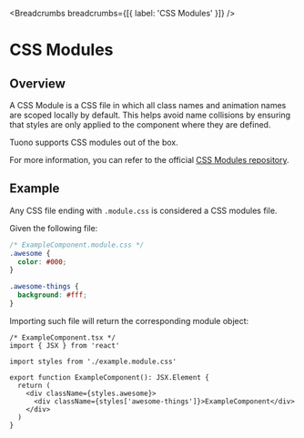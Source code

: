 
<MetaTags
  title="Tuono - CSS Modules"
  canonical="https://tuono.dev/documentation/styles/css-modules"
/>


<Breadcrumbs breadcrumbs={[{ label: 'CSS Modules' }]} />

# CSS Modules

## Overview

A CSS Module is a CSS file in which all class names and animation names are scoped locally by default.
This helps avoid name collisions by ensuring that styles are only applied to the component where they are defined.

Tuono supports CSS modules out of the box.

For more information, you can refer to the official [CSS Modules repository](https://github.com/css-modules/css-modules).

## Example

Any CSS file ending with `.module.css` is considered a CSS modules file.

Given the following file:

```css
/* ExampleComponent.module.css */
.awesome {
  color: #000;
}

.awesome-things {
  background: #fff;
}
```

Importing such file will return the corresponding module object:

```tsx
/* ExampleComponent.tsx */
import { JSX } from 'react'

import styles from './example.module.css'

export function ExampleComponent(): JSX.Element {
  return (
    <div className={styles.awesome}>
      <div className={styles['awesome-things']}>ExampleComponent</div>
    </div>
  )
}
```

